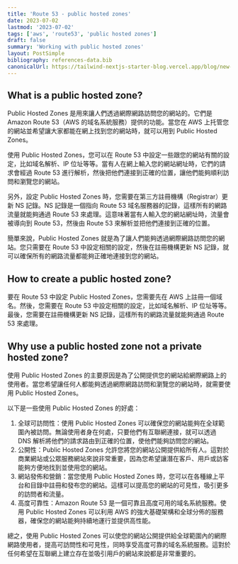```yaml
---
title: 'Route 53 - public hosted zones'
date: 2023-07-02
lastmod: '2023-07-02'
tags: ['aws', 'route53', 'public hosted zones']
draft: false
summary: 'Working with public hosted zones'
layout: PostSimple
bibliography: references-data.bib
canonicalUrl: https://tailwind-nextjs-starter-blog.vercel.app/blog/new-features-in-v1/
---
```


## What is a public hosted zone?

Public Hosted Zones 是用來讓人們透過網際網路訪問您的網站的。它們是 Amazon Route 53（AWS 的域名系統服務）提供的功能。當您在 AWS 上托管您的網站並希望讓大家都能在網上找到您的網站時，就可以用到 Public Hosted Zones。

使用 Public Hosted Zones，您可以在 Route 53 中設定一些跟您的網站有關的設定，比如域名解析、IP 位址等等。當有人在網上輸入您的網站網址時，它們的請求會經過 Route 53 進行解析，然後把他們連接到正確的位置，讓他們能夠順利訪問和瀏覽您的網站。

另外，設定 Public Hosted Zones 時，您需要在第三方註冊機構（Registrar）更新 NS 記錄。NS 記錄是一個指向 Route 53 域名服務器的記錄，這樣所有的網路流量就能夠通過 Route 53 來處理。這意味著當有人輸入您的網站網址時，流量會被導向到 Route 53，然後由 Route 53 來解析並把他們連接到正確的位置。

簡單來說，Public Hosted Zones 就是為了讓人們能夠透過網際網路訪問您的網站。您只需要在 Route 53 中設定相關的設定，然後在註冊機構更新 NS 記錄，就可以確保所有的網路流量都能夠正確地連接到您的網站。

## How to create a public hosted zone?

要在 Route 53 中設定 Public Hosted Zones，您需要先在 AWS 上註冊一個域名。然後，您需要在 Route 53 中設定相關的設定，比如域名解析、IP 位址等等。最後，您需要在註冊機構更新 NS 記錄，這樣所有的網路流量就能夠通過 Route 53 來處理。

## Why use a public hosted zone not a private hosted zone?

使用 Public Hosted Zones 的主要原因是為了公開提供您的網站給網際網路上的使用者。當您希望讓任何人都能夠透過網際網路訪問和瀏覽您的網站時，就需要使用 Public Hosted Zones。

以下是一些使用 Public Hosted Zones 的好處：

1. 全球可訪問性：使用 Public Hosted Zones 可以確保您的網站能夠在全球範圍內被訪問。無論使用者身在何處，只要他們有互聯網連接，就可以透過 DNS 解析將他們的請求路由到正確的位置，使他們能夠訪問您的網站。
2. 公開性：Public Hosted Zones 允許您將您的網站公開提供給所有人。這對於商業網站或公眾服務網站來說非常重要，因為您希望讓潛在客戶、用戶或訪客能夠方便地找到並使用您的網站。
3. 網站發佈和營銷：當您使用 Public Hosted Zones 時，您可以在各種線上平台和目錄中註冊和發布您的網站。這樣可以提高您的網站的可見性，吸引更多的訪問者和流量。
4. 高度可靠性：Amazon Route 53 是一個可靠且高度可用的域名系統服務。使用 Public Hosted Zones 可以利用 AWS 的強大基礎架構和全球分佈的服務器，確保您的網站能夠持續地運行並提供高性能。

總之，使用 Public Hosted Zones 可以使您的網站公開提供給全球範圍內的網際網路使用者，提高可訪問性和可見性，同時享受高度可靠的域名系統服務。這對於任何希望在互聯網上建立存在並吸引用戶的網站來說都是非常重要的。
